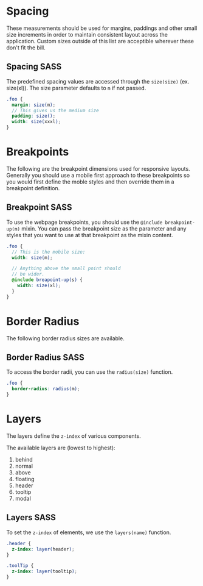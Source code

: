 
<Meta title="Sizes" />

# Spacing

These measurements should be used for margins, paddings and other small
size increments in order to maintain consistent layout across the application.
Custom sizes outside of this list are acceptible wherever these don't fit the bill.

<Story name="Spacing">
  <Sizes />
</Story>

## Spacing SASS

The predefined spacing values are accessed through the `size(size)`
(ex. size(xl)). The size parameter defaults to `m` if not passed.

```scss
.foo {
  margin: size(m);
  // This gives us the medium size
  padding: size();
  width: size(xxxl);
}
```

# Breakpoints

The following are the breakpoint dimensions used for responsive layouts.
Generally you should use a mobile first approach to these breakpoints so you
would first define the moble styles and then override them in a breakpoint
definition.

<Story name="Breakpoints">
  <Breakpoints />
</Story>

## Breakpoint SASS

To use the webpage breakpoints, you should use the `@include breakpoint-up(m)` mixin.
You can pass the breakpoint size as the parameter and any styles that you want
to use at that breakpoint as the mixin content.

```scss
.foo {
  // This is the mobile size:
  width: size(m);

  // Anything above the small point should
  // be wider.
  @include breapoint-up(s) {
    width: size(xl);
  }
}
```

# Border Radius

The following border radius sizes are available.

<Story name="Border Radius">
  <Radii />
</Story>

## Border Radius SASS

To access the border radii, you can use the `radius(size)` function.

```scss
.foo {
  border-radius: radius(m);
}
```

# Layers

The layers define the `z-index` of various components.

The available layers are (lowest to highest):

<Story name="Layers">
  <ol>
    <li>behind</li>
    <li>normal</li>
    <li>above</li>
    <li>floating</li>
    <li>header</li>
    <li>tooltip</li>
    <li>modal</li>
  </ol>
</Story>

## Layers SASS

To set the `z-index` of elements, we use the `layers(name)` function.

```scss
.header {
  z-index: layer(header);
}

.toolTip {
  z-index: layer(tooltip);
}
```
